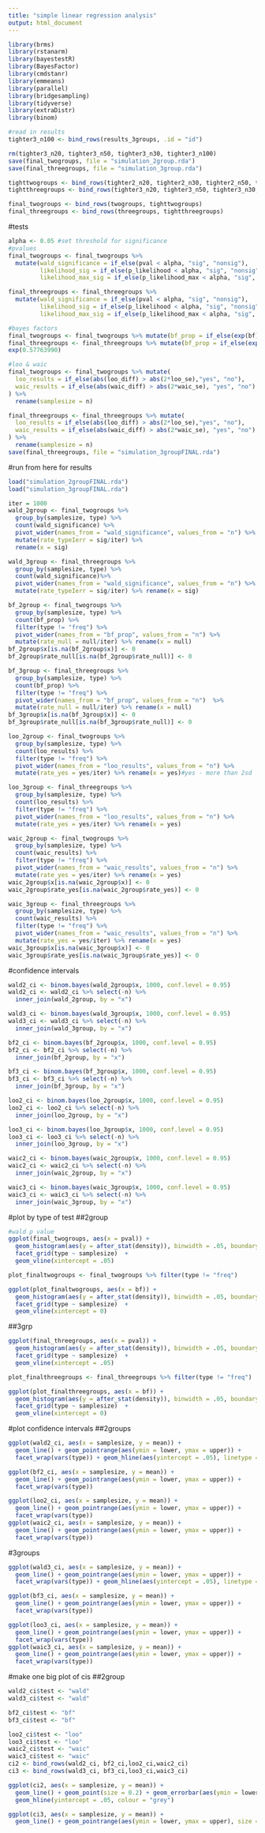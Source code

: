 ```yaml
---
title: "simple linear regression analysis"
output: html_document
---
```


```r
library(brms)
library(rstanarm)
library(bayestestR)
library(BayesFactor)
library(cmdstanr)
library(emmeans)
library(parallel)
library(bridgesampling)
library(tidyverse)
library(extraDistr)
library(binom)
```

```r
#read in results 
tighter3_n100 <- bind_rows(results_3groups, .id = "id")

rm(tighter3_n20, tighter3_n50, tighter3_n30, tighter3_n100)
save(final_twogroups, file = "simulation_2group.rda")
save(final_threegroups, file = "simulation_3group.rda")
```

```r
tighttwogroups <- bind_rows(tighter2_n20, tighter2_n30, tighter2_n50, tighter2_n100)
tightthreegroups <- bind_rows(tighter3_n20, tighter3_n50, tighter3_n30, tighter3_n100)

final_twogroups <- bind_rows(twogroups, tighttwogroups)
final_threegroups <- bind_rows(threegroups, tightthreegroups)
```
#tests 
```r
alpha <- 0.05 #set threshold for significance 
#pvalues
final_twogroups <- final_twogroups %>% 
  mutate(wald_significance = if_else(pval < alpha, "sig", "nonsig"), 
         likelihood_sig = if_else(p_likelihood < alpha, "sig", "nonsig"), 
         likelihood_max_sig = if_else(p_likelihood_max < alpha, "sig", "nonsig")) #p<.05 --> rej null TRUE, do not rej FALSE

final_threegroups <- final_threegroups %>% 
  mutate(wald_significance = if_else(pval < alpha, "sig", "nonsig"), 
         likelihood_sig = if_else(p_likelihood < alpha, "sig", "nonsig"), 
         likelihood_max_sig = if_else(p_likelihood_max < alpha, "sig", "nonsig")) #p<.05 --> rej null TRUE, do not rej FALSE

#bayes factors 
final_twogroups <- final_twogroups %>% mutate(bf_prop = if_else(exp(bf) > 3, "null", "no"))
final_threegroups <- final_threegroups %>% mutate(bf_prop = if_else(exp(bf) > 3, "null", "no"))
exp(0.57763990)

#loo & waic 
final_twogroups <- final_twogroups %>% mutate(
  loo_results = if_else(abs(loo_diff) > abs(2*loo_se),"yes", "no"),
  waic_results = if_else(abs(waic_diff) > abs(2*waic_se), "yes", "no")
) %>% 
  rename(samplesize = n)

final_threegroups <- final_threegroups %>% mutate(
  loo_results = if_else(abs(loo_diff) > abs(2*loo_se),"yes", "no"),
  waic_results = if_else(abs(waic_diff) > abs(2*waic_se), "yes", "no")
) %>% 
  rename(samplesize = n)
save(final_threegroups, file = "simulation_3groupFINAL.rda")
```

#run from here for results 
```r
load("simulation_2groupFINAL.rda")
load("simulation_3groupFINAL.rda")
```

```r
iter = 1000
wald_2group <- final_twogroups %>% 
  group_by(samplesize, type) %>% 
  count(wald_significance) %>% 
  pivot_wider(names_from = "wald_significance", values_from = "n") %>% 
  mutate(rate_typeIerr = sig/iter) %>% 
  rename(x = sig) 

wald_3group <- final_threegroups %>% 
  group_by(samplesize, type) %>% 
  count(wald_significance)%>% 
  pivot_wider(names_from = "wald_significance", values_from = "n") %>% 
  mutate(rate_typeIerr = sig/iter) %>% rename(x = sig)

bf_2group <- final_twogroups %>% 
  group_by(samplesize, type) %>% 
  count(bf_prop) %>% 
  filter(type != "freq") %>% 
  pivot_wider(names_from = "bf_prop", values_from = "n") %>% 
  mutate(rate_null = null/iter) %>% rename(x = null)
bf_2group$x[is.na(bf_2group$x)] <- 0
bf_2group$rate_null[is.na(bf_2group$rate_null)] <- 0

bf_3group <- final_threegroups %>% 
  group_by(samplesize, type) %>% 
  count(bf_prop) %>% 
  filter(type != "freq") %>% 
  pivot_wider(names_from = "bf_prop", values_from = "n")  %>% 
  mutate(rate_null = null/iter) %>% rename(x = null)
bf_3group$x[is.na(bf_3group$x)] <- 0
bf_3group$rate_null[is.na(bf_3group$rate_null)] <- 0

loo_2group <- final_twogroups %>% 
  group_by(samplesize, type) %>% 
  count(loo_results) %>% 
  filter(type != "freq") %>% 
  pivot_wider(names_from = "loo_results", values_from = "n") %>% 
  mutate(rate_yes = yes/iter) %>% rename(x = yes)#yes - more than 2sd 

loo_3group <- final_threegroups %>% 
  group_by(samplesize, type) %>% 
  count(loo_results) %>% 
  filter(type != "freq") %>% 
  pivot_wider(names_from = "loo_results", values_from = "n") %>% 
  mutate(rate_yes = yes/iter) %>% rename(x = yes)

waic_2group <- final_twogroups %>% 
  group_by(samplesize, type) %>% 
  count(waic_results) %>% 
  filter(type != "freq") %>% 
  pivot_wider(names_from = "waic_results", values_from = "n") %>% 
  mutate(rate_yes = yes/iter) %>% rename(x = yes)
waic_2group$x[is.na(waic_2group$x)] <- 0
waic_2group$rate_yes[is.na(waic_2group$rate_yes)] <- 0

waic_3group <- final_threegroups %>% 
  group_by(samplesize, type) %>% 
  count(waic_results) %>% 
  filter(type != "freq") %>% 
  pivot_wider(names_from = "waic_results", values_from = "n") %>% 
  mutate(rate_yes = yes/iter) %>% rename(x = yes)
waic_3group$x[is.na(waic_3group$x)] <- 0
waic_3group$rate_yes[is.na(waic_3group$rate_yes)] <- 0
```

#confidence intervals
```r
wald2_ci <- binom.bayes(wald_2group$x, 1000, conf.level = 0.95)
wald2_ci <- wald2_ci %>% select(-n) %>% 
  inner_join(wald_2group, by = "x")

wald3_ci <- binom.bayes(wald_3group$x, 1000, conf.level = 0.95)
wald3_ci <- wald3_ci %>% select(-n) %>% 
  inner_join(wald_3group, by = "x")

bf2_ci <- binom.bayes(bf_2group$x, 1000, conf.level = 0.95)
bf2_ci <- bf2_ci %>% select(-n) %>% 
  inner_join(bf_2group, by = "x")

bf3_ci <- binom.bayes(bf_3group$x, 1000, conf.level = 0.95)
bf3_ci <- bf3_ci %>% select(-n) %>% 
  inner_join(bf_3group, by = "x")

loo2_ci <- binom.bayes(loo_2group$x, 1000, conf.level = 0.95)
loo2_ci <- loo2_ci %>% select(-n) %>% 
  inner_join(loo_2group, by = "x")

loo3_ci <- binom.bayes(loo_3group$x, 1000, conf.level = 0.95)
loo3_ci <- loo3_ci %>% select(-n) %>% 
  inner_join(loo_3group, by = "x")

waic2_ci <- binom.bayes(waic_2group$x, 1000, conf.level = 0.95)
waic2_ci <- waic2_ci %>% select(-n) %>% 
  inner_join(waic_2group, by = "x")

waic3_ci <- binom.bayes(waic_3group$x, 1000, conf.level = 0.95)
waic3_ci <- waic3_ci %>% select(-n) %>% 
  inner_join(waic_3group, by = "x")
```



#plot by type of test
##2group
```r
#wald p value 
ggplot(final_twogroups, aes(x = pval)) + 
  geom_histogram(aes(y = after_stat(density)), binwidth = .05, boundary = 0) + 
  facet_grid(type ~ samplesize)  + 
  geom_vline(xintercept = .05)

plot_finaltwogroups <- final_twogroups %>% filter(type != "freq")

ggplot(plot_finaltwogroups, aes(x = bf)) + 
  geom_histogram(aes(y = after_stat(density)), binwidth = .05, boundary = 0) + 
  facet_grid(type ~ samplesize)  + 
  geom_vline(xintercept = 0)  
```
##3grp

```r
ggplot(final_threegroups, aes(x = pval)) + 
  geom_histogram(aes(y = after_stat(density)), binwidth = .05, boundary = 0) + 
  facet_grid(type ~ samplesize)  + 
  geom_vline(xintercept = .05)

plot_finalthreegroups <- final_threegroups %>% filter(type != "freq")

ggplot(plot_finalthreegroups, aes(x = bf)) + 
  geom_histogram(aes(y = after_stat(density)), binwidth = .05, boundary = 0) + 
  facet_grid(type ~ samplesize)  + 
  geom_vline(xintercept = 0)  
```


#plot confidence intervals 
##2groups 
```r
ggplot(wald2_ci, aes(x = samplesize, y = mean)) + 
  geom_line() + geom_pointrange(aes(ymin = lower, ymax = upper)) + 
  facet_wrap(vars(type)) + geom_hline(aes(yintercept = .05), linetype = "dashed")

ggplot(bf2_ci, aes(x = samplesize, y = mean)) + 
  geom_line() + geom_pointrange(aes(ymin = lower, ymax = upper)) + 
  facet_wrap(vars(type)) 

ggplot(loo2_ci, aes(x = samplesize, y = mean)) + 
  geom_line() + geom_pointrange(aes(ymin = lower, ymax = upper)) + 
  facet_wrap(vars(type)) 
ggplot(waic2_ci, aes(x = samplesize, y = mean)) + 
  geom_line() + geom_pointrange(aes(ymin = lower, ymax = upper)) + 
  facet_wrap(vars(type)) 
```
#3groups 
```r
ggplot(wald3_ci, aes(x = samplesize, y = mean)) + 
  geom_line() + geom_pointrange(aes(ymin = lower, ymax = upper)) + 
  facet_wrap(vars(type)) + geom_hline(aes(yintercept = .05), linetype = "dashed")

ggplot(bf3_ci, aes(x = samplesize, y = mean)) + 
  geom_line() + geom_pointrange(aes(ymin = lower, ymax = upper)) + 
  facet_wrap(vars(type)) 

ggplot(loo3_ci, aes(x = samplesize, y = mean)) + 
  geom_line() + geom_pointrange(aes(ymin = lower, ymax = upper)) + 
  facet_wrap(vars(type)) 
ggplot(waic3_ci, aes(x = samplesize, y = mean)) + 
  geom_line() + geom_pointrange(aes(ymin = lower, ymax = upper)) + 
  facet_wrap(vars(type)) 
```

#make one big plot of cis 
##2group 
```r
wald2_ci$test <- "wald" 
wald3_ci$test <- "wald" 

bf2_ci$test <- "bf" 
bf3_ci$test <- "bf" 

loo2_ci$test <- "loo" 
loo3_ci$test <- "loo" 
waic2_ci$test <- "waic" 
waic3_ci$test <- "waic" 
ci2 <- bind_rows(wald2_ci, bf2_ci,loo2_ci,waic2_ci)
ci3 <- bind_rows(wald3_ci, bf3_ci,loo3_ci,waic3_ci)

ggplot(ci2, aes(x = samplesize, y = mean)) + 
  geom_line() + geom_point(size = 0.2) + geom_errorbar(aes(ymin = lower, ymax = upper), width = 0.5) + facet_grid(test ~ type) + 
  geom_hline(yintercept = .05, colour = "grey")

ggplot(ci3, aes(x = samplesize, y = mean)) + 
  geom_line() + geom_pointrange(aes(ymin = lower, ymax = upper), size = 0.2) + facet_grid(test ~ type)
```




